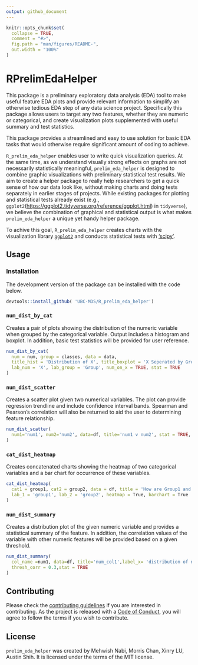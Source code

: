 ```yaml
---
output: github_document
---
```


<!-- README.md is generated from README.Rmd. Please edit that file -->

```r
knitr::opts_chunk$set(
  collapse = TRUE,
  comment = "#>",
  fig.path = "man/figures/README-",
  out.width = "100%"
)
```

# RPrelimEdaHelper

<!-- badges: start -->

<!-- badges: end -->

This package is a preliminary exploratory data analysis (EDA) tool to make useful feature EDA plots and provide relevant information to simplify an otherwise tedious EDA step of any data science project. Specifically this package allows users to target any two features, whether they are numeric or categorical, and create visualization plots supplemented with useful summary and test statistics.

This package provides a streamlined and easy to use solution for basic EDA tasks that would otherwise require significant amount of coding to achieve.

`R_prelim_eda_helper` enables user to write quick visualization queries. At the same time, as we understand visually strong effects on graphs are not necessarily statistically meaningful, `prelim_eda_helper` is designed to combine graphic visualizations with preliminary statistical test results. We aim to create a helper package to really help researchers to get a quick sense of how our data look like, without making charts and doing tests separately in earlier stages of projects. While existing packages for plotting and statistical tests already exist (e.g., `ggplot2`(<https://ggplot2.tidyverse.org/reference/ggplot.html>) in `tidyverse`), we believe the combination of graphical and statistical output is what makes `prelim_eda_helper` a unique yet handy helper package.

To achive this goal, `R_prelim_eda_helper` creates charts with the visualization library [`ggplot2`](https://ggplot2.tidyverse.org/reference/ggplot.html) and conducts statistical tests with ['scipy'](https://scipy.org/).

## Usage

### Installation

The development version of the package can be installed with the code below.

``` r
devtools::install_github( 'UBC-MDS/R_prelim_eda_helper')
```

### `num_dist_by_cat`

Creates a pair of plots showing the distribution of the numeric variable when grouped by the categorical variable. Output includes a histogram and boxplot. In addition, basic test statistics will be provided for user reference.

``` r
num_dist_by_cat(
  num = num, group = classes, data = data,
  title_hist = 'Distribution of X', title_boxplot = 'X Seperated by Group',
  lab_num = 'X', lab_group = 'Group', num_on_x = TRUE, stat = TRUE
)
```

### `num_dist_scatter`

Creates a scatter plot given two numerical variables. The plot can provide regression trendline and include confidence interval bands. Spearman and Pearson's correlation will also be returned to aid the user to determining feature relationship.

``` r
num_dist_scatter(
  num1='num1', num2='num2', data=df, title='num1 v num2', stat = TRUE, trend='lm'
)
```

### `cat_dist_heatmap`

Creates concatenated charts showing the heatmap of two categorical variables and a bar chart for occurrence of these variables.

``` r
cat_dist_heatmap(
  cat1 = group1, cat2 = group2, data = df, title = 'How are Group1 and Group2 distributed?',
  lab_1 = 'group1', lab_2 = 'group2', heatmap = True, barchart = True
)
```

### `num_dist_summary`

Creates a distribution plot of the given numeric variable and provides a statistical summary of the feature. In addition, the correlation values of the variable with other numeric features will be provided based on a given threshold.

``` r
num_dist_summary(
  col_name =num1, data=df, title='num_col1',label_x= 'distribution of num1', 
  thresh_corr = 0.3,stat = TRUE
)
```

## Contributing

Please check the [contributing guidelines](https://github.com/UBC-MDS/R_Prelim_Eda_Helper/blob/main/.github/CONTRIBUTING.md) if you are interested in contributing. As the project is released with a [Code of Conduct](https://github.com/UBC-MDS/R_Prelim_Eda_Helper/blob/main/CODE_OF_CONDUCT.md), you will agree to follow the terms if you wish to contribute.

## License

`prelim_eda_helper` was created by Mehwish Nabi, Morris Chan, Xinry LU, Austin Shih. It is licensed under the terms of the MIT license.

